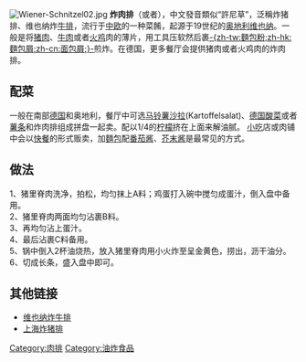 [[File:Wiener-Schnitzel02.jpg|thumb]]
'''炸肉排'''（{{lang-de|Schnitzel}}或者{{lang|de|Wiener Schnitzel}}），中文發音類似“許尼草”，泛稱炸猪排、维也纳炸[[牛排|牛排]]，流行于[[中欧|中欧]]的一种菜餚，起源于19世纪的[[奥地利|奥地利]][[维也纳|维也纳]]。一般是将[[猪肉|猪肉]]、[[牛肉|牛肉]]或者[[火鸡|火鸡]]肉的薄片，用工具压软然后裹[[麵包屑|-{zh-tw:麵包粉;zh-hk:麵包屑;zh-cn:面包屑;}-]]煎炸。在德国，更多餐厅会提供猪肉或者火鸡肉的炸肉排。

== 配菜 ==
一般在南部[[德国|德国]]和奥地利，餐厅中可选[[马铃薯|马铃薯]][[沙拉|沙拉]](Kartoffelsalat)、[[德国酸菜|德国酸菜]]或者[[薯条|薯条]]和炸肉排组成拼盘一起卖。配以1/4的[[柠檬|柠檬]]挤在上面来解油腻。
[[小吃|小吃]]店或肉铺中会以[[快餐|快餐]]的形式贩卖，加[[麵包|麵包]]配[[番茄酱|番茄酱]]、[[芥末酱|芥末酱]]是最常见的方式。

== 做法 ==
1、猪里脊肉洗净，拍松，均匀抹上A料；鸡蛋打入碗中搅匀成蛋汁，倒入盘中备用。 <br />

2、猪里脊肉两面均匀沾裹B料。 <br />

3、再均匀沾上蛋汁。 <br />

4、最后沾裹C料备用。 <br />

5、锅中倒入2杯油烧热，放入猪里脊肉用小火炸至呈金黄色，捞出，沥干油分。 <br />

6、切成长条，盛入盘中即可。<br />

== 其他链接 ==
*[[维也纳炸牛排|维也纳炸牛排]]
*[[上海炸猪排|上海炸猪排]]

[[Category:肉排|Category:肉排]]
[[Category:油炸食品|Category:油炸食品]]